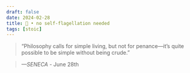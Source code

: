 ```yaml
---
draft: false 
date: 2024-02-28
title: 🗿 • no self-flagellation needed
tags: [stoic]
---
```


>  “Philosophy calls for simple living, but not for penance—it’s quite possible to be simple without being crude.”

> *—SENECA* - June 28th